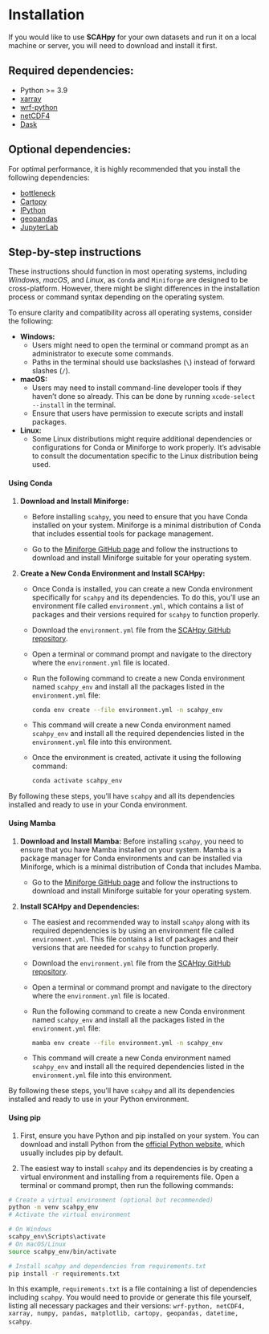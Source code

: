 # Installation {.unnumbered}

If you would like to use **SCAHpy** for your own datasets and run it on a local machine or server, you will need to download and install it first.

## Required dependencies: {.unnumbered}

* Python >= 3.9
* [xarray](http://xarray.pydata.org/)
* [wrf-python](https://github.com/NCAR/wrf-python)
* [netCDF4](https://unidata.github.io/netcdf4-python)
* [Dask](http://distributed.dask.org/)

## Optional dependencies: {.unnumbered}

For optimal performance, it is highly recommended that you install the following dependencies:

* [bottleneck](https://github.com/kwgoodman/bottleneck)
* [Cartopy](https://scitools.org.uk/cartopy)
* [IPython](https://ipython.org/)
* [geopandas](https://geopandas.org/en/stable/)
* [JupyterLab](https://jupyterlab.readthedocs.io/en/latest/)


## Step-by-step instructions {.unnumbered}

These instructions should function in most operating systems, including *Windows*, *macOS*, and *Linux*, as `Conda` and `Miniforge` are designed to be cross-platform. However, there might be slight differences in the installation process or command syntax depending on the operating system.

To ensure clarity and compatibility across all operating systems, consider the following:

- **Windows:**
  - Users might need to open the terminal or command prompt as an administrator to execute some commands.
  - Paths in the terminal should use backslashes (`\`) instead of forward slashes (`/`).

- **macOS:**
  - Users may need to install command-line developer tools if they haven't done so already. This can be done by running `xcode-select --install` in the terminal.
  - Ensure that users have permission to execute scripts and install packages.

- **Linux:**
  - Some Linux distributions might require additional dependencies or configurations for Conda or Miniforge to work properly. It's advisable to consult the documentation specific to the Linux distribution being used.

#### **Using Conda**

1. **Download and Install Miniforge:**
   
   - Before installing `scahpy`, you need to ensure that you have Conda installed on your system. Miniforge is a minimal distribution of Conda that includes essential tools for package management.
   
   - Go to the [Miniforge GitHub page](https://github.com/conda-forge/miniforge) and follow the instructions to download and install Miniforge suitable for your operating system.

2. **Create a New Conda Environment and Install SCAHpy:**
   
   - Once Conda is installed, you can create a new Conda environment specifically for `scahpy` and its dependencies. To do this, you'll use an environment file called `environment.yml`, which contains a list of packages and their versions required for `scahpy` to function properly.
   
   - Download the `environment.yml` file from the [SCAHpy GitHub repository](https://github.com/fiorelacl/SCAHpy/blob/4ec3cca0a13444411a0dcb28221f3ee982a2594b/environment.yml).
   
   - Open a terminal or command prompt and navigate to the directory where the `environment.yml` file is located.
   
   - Run the following command to create a new Conda environment named `scahpy_env` and install all the packages listed in the `environment.yml` file:
    
        ```bash
        conda env create --file environment.yml -n scahpy_env
        ```
    
   - This command will create a new Conda environment named `scahpy_env` and install all the required dependencies listed in the `environment.yml` file into this environment.
   
   - Once the environment is created, activate it using the following command:
   
        ```bash
        conda activate scahpy_env
        ```

By following these steps, you'll have `scahpy` and all its dependencies installed and ready to use in your Conda environment.

#### **Using Mamba**

1. **Download and Install Mamba:** Before installing `scahpy`, you need to ensure that you have Mamba installed on your system. Mamba is a package manager for Conda environments and can be installed via Miniforge, which is a minimal distribution of Conda that includes Mamba.

    - Go to the [Miniforge GitHub page](https://github.com/conda-forge/miniforge) and follow the instructions to download and install Miniforge suitable for your operating system.

2. **Install SCAHpy and Dependencies:**
   
    - The easiest and recommended way to install `scahpy` along with its required dependencies is by using an environment file called `environment.yml`. This file contains a list of packages and their versions that are needed for `scahpy` to function properly.
    
    - Download the `environment.yml` file from the [SCAHpy GitHub repository](https://github.com/fiorelacl/SCAHpy/blob/4ec3cca0a13444411a0dcb28221f3ee982a2594b/environment.yml).
    
    - Open a terminal or command prompt and navigate to the directory where the `environment.yml` file is located.
    
    - Run the following command to create a new Conda environment named `scahpy_env` and install all the packages listed in the `environment.yml` file:
    
        ```bash
        mamba env create --file environment.yml -n scahpy_env
        ```
    
    - This command will create a new Conda environment named `scahpy_env` and install all the required dependencies listed in the `environment.yml` file into this environment.

By following these steps, you'll have `scahpy` and all its dependencies installed and ready to use in your Python environment.

#### **Using pip**

1. First, ensure you have Python and pip installed on your system. You can download and install Python from the [official Python website](https://www.python.org/downloads/), which usually includes pip by default.

2. The easiest way to install `scahpy` and its dependencies is by creating a virtual environment and installing from a requirements file. Open a terminal or command prompt, then run the following commands:

```bash
# Create a virtual environment (optional but recommended)
python -m venv scahpy_env
# Activate the virtual environment

# On Windows
scahpy_env\Scripts\activate
# On macOS/Linux
source scahpy_env/bin/activate

# Install scahpy and dependencies from requirements.txt
pip install -r requirements.txt
```

In this example, `requirements.txt` is a file containing a list of dependencies including `scahpy`. You would need to provide or generate this file yourself, listing all necessary packages and their versions: `wrf-python, netCDF4, xarray, numpy, pandas, matplotlib, cartopy, geopandas, datetime, scahpy`.


